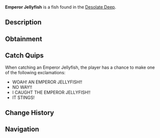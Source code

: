 {{FishInfobox
|image          = Emperor Jellyfish.png
|rarity         = Mythical
|sea            = First Sea
|location       = [[Desolate Deep]]
|sublocation    = 
|sources        = Fishing Rod
|radar_location = 
|prog_speed     = -75
|xp             = 4500
|weather        = Rain
|time           = 
|season         = 
|bait           = Magnet
|base_weight    = 800
|base_value     = 6000
|weight_range   = 300
|base_chance    = 0.03
|base_resil     = 20
}}
'''Emperor Jellyfish''' is a {{Rarity|Mythical}} fish found in the [[Desolate Deep]].

== Description ==
{{Description|The Emperor Jellyfish is a very unique and incredibly rare breed of jellyfish, only found in the gloomy waters of the Desolate Deep. They carry around a stalactite in which they use as an offense mechanism against their prey. They are extremely electrifying to the touch, which makes them a menacing catch for most anglers.|Bestiary Entry}}

== Obtainment ==
{{Fish Availability|
Desolate Deep/Desolate Pocket
|top_rods      = 
Leviathan's Fang Rod\7401.92\42839.03;
Free Spirit Rod\7158.62\41381.33;
Seraphic Rod\6657.29\37526.78;
Ethereal Prism Rod\6588.84\36925.77;
No-Life Rod\6551.42\37177.06;
Resourceful Rod\4758.65\26546.28;
Destiny Rod\4886.5\27221.9;
Heaven's Rod\4533.88\25320.47;
Tempest Rod\6523.11\36930.12;
Trident Rod\6261.62\36196.1;
Challenger's Rod\6234.96\35353.27;
Rod Of The Forgotten Fang\5971.88\33686.55;
Rod Of The Depths\5162.03\29180.94;
Zeus Rod\5117.25\29110.15;
Rod Of The Exalted One\5060.35\28448.72;
Verdant Shear Rod\5050.49\28805.23;
Blazebringer Rod\4978\28318.04;
Depthseeker Rod\4910.54\28032.35;
Avalanche Rod\4289.01\24493.22;
Volcanic Rod\4013.53\22831.49;
Steady Rod\1446.68\8319.2
|recommended   = Seraphic Rod
}}

== Catch Quips ==
When catching an Emperor Jellyfish, the player has a chance to make one of the following exclamations:
* WOAH! AN EMPEROR JELLYFISH!!
* NO WAY!!
* I CAUGHT THE EMPEROR JELLYFISH!!
* IT STINGS!

== Change History ==
{{Change History|{{subst:Current Version}}}}

== Navigation ==
{{Fish Navbox|Desolate Deep}}